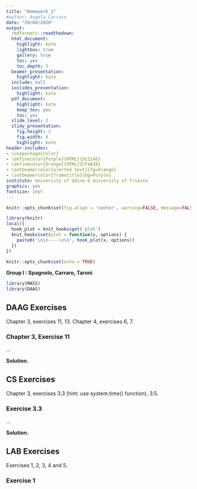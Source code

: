 ```yaml
---
title: "Homework_1"
#author: Angela Carraro
date: "29/04/2020"
output:
  rmdformats::readthedown:
  html_document:
    highlight: kate
    lightbox: true
    gallery: true
    toc: yes
    toc_depth: 3
  beamer_presentation:
    highlight: kate
  include: null
  ioslides_presentation:
    highlight: kate
  pdf_document:
    highlight: kate
    keep_tex: yes
    toc: yes
  slide_level: 2
  slidy_presentation:
    fig.height: 3
    fig.width: 4
    highlight: kate
header-includes:
- \usepackage{color}
- \definecolor{Purple}{HTML}{911146}
- \definecolor{Orange}{HTML}{CF4A30}
- \setbeamercolor{alerted text}{fg=Orange}
- \setbeamercolor{frametitle}{bg=Purple}
institute: University of Udine & University of Trieste
graphics: yes
fontsize: 10pt
---
```

```r
knitr::opts_chunk$set(fig.align = 'center', warning=FALSE, message=FALSE, fig.asp=0.625, dev='png', global.par = TRUE, dev.args=list(pointsize=10), fig.path = 'figs/')
```
```r
library(knitr)
local({
  hook_plot = knit_hooks$get('plot')
  knit_hooks$set(plot = function(x, options) {
    paste0('\n\n----\n\n', hook_plot(x, options))
  })
})

knitr::opts_chunk$set(echo = TRUE)
```


**Group I : Spagnolo, Carraro, Taroni**

```r
library(MASS)
library(DAAG)
```

## DAAG Exercises

Chapter 3, exercises 11, 13.
Chapter 4, exercises 6, 7.

### Chapter 3, Exercise 11

...

**Solution.**




## CS Exercises

Chapter 3, exercises 3.3 (hint: use system.time() function), 3.5.

### Exercise 3.3

...

**Solution.**




## LAB Exercises

Exercises 1, 2, 3, 4 and 5.


### Exercise 1


<!-- knitr::knit("Homework1_2020_GROUP_I.Rmd", tangle = TRUE, output ="Homework1_2020_GROUP_I.R") -->